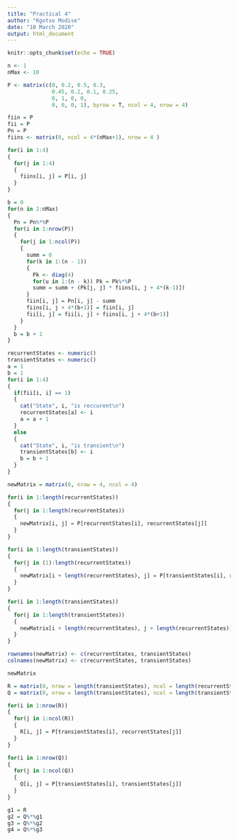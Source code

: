 ```yaml
---
title: "Practical 4"
author: "Kgotso Modise"
date: "10 March 2020"
output: html_document
---
```


```r
knitr::opts_chunk$set(echo = TRUE)
```

```r

n <- 1
nMax <- 10

P <- matrix(c(0, 0.2, 0.5, 0.3,
              0.45, 0.2, 0.1, 0.25,
              0, 1, 0, 0,
              0, 0, 0, 1), byrow = T, ncol = 4, nrow = 4)

fiin = P
fii = P
Pn = P
fiins <- matrix(0, ncol = 4*(nMax+1), nrow = 4 )

for(i in 1:4)
{
  for(j in 1:4)
  {
    fiins[i, j] = P[i, j]
  }
}

b = 0
for(n in 2:nMax)
{
  Pn = Pn%*%P
  for(i in 1:nrow(P))
  {
    for(j in 1:ncol(P))
    {
      summ = 0
      for(k in 1:(n - 1))
      {
        Pk <- diag(4)
        for(u in 1:(n - k)) Pk = Pk%*%P
        summ = summ + (Pk[j, j] * fiins[i, j + 4*(k-1)])
      }
      fiin[i, j] = Pn[i, j] - summ
      fiins[i, j + 4*(b+1)] = fiin[i, j]
      fii[i, j] = fii[i, j] + fiins[i, j + 4*(b+1)]
    }
  }
  b = b + 1
}

recurrentStates <- numeric()
transientStates <- numeric()
a = 1
b = 1
for(i in 1:4)
{
  if(fii[i, i] == 1) 
  {
    cat("State", i, "is reccurent\n")
    recurrentStates[a] <- i
    a = a + 1
  }
  else
  {
    cat("State", i, "is transient\n")
    transientStates[b] <- i
    b = b + 1
  }
}


```

```r
newMatrix = matrix(0, nrow = 4, ncol = 4)

for(i in 1:length(recurrentStates))
{
  for(j in 1:length(recurrentStates))
  {
    newMatrix[i, j] = P[recurrentStates[i], recurrentStates[j]]
  }
}

for(i in 1:length(transientStates))
{
  for(j in (1):length(recurrentStates))
  {
    newMatrix[i + length(recurrentStates), j] = P[transientStates[i], recurrentStates[j]]
  }
}

for(i in 1:length(transientStates))
{
  for(j in 1:length(transientStates))
  {
    newMatrix[i + length(recurrentStates), j + length(recurrentStates)] = P[transientStates[i], transientStates[j]]
  }
}

rownames(newMatrix) <- c(recurrentStates, transientStates)
colnames(newMatrix) <- c(recurrentStates, transientStates)

newMatrix


```
```r
R = matrix(0, nrow = length(transientStates), ncol = length(recurrentStates))
Q = matrix(0, nrow = length(transientStates), ncol = length(transientStates))

for(i in 1:nrow(R))
{
  for(j in 1:ncol(R))
  {
    R[i, j] = P[transientStates[i], recurrentStates[j]]
  }
}

for(i in 1:nrow(Q))
{
  for(j in 1:ncol(Q))
  {
    Q[i, j] = P[transientStates[i], transientStates[j]]
  }
}

g1 = R
g2 = Q%*%g1
g3 = Q%*%g2
g4 = Q%*%g3

```







